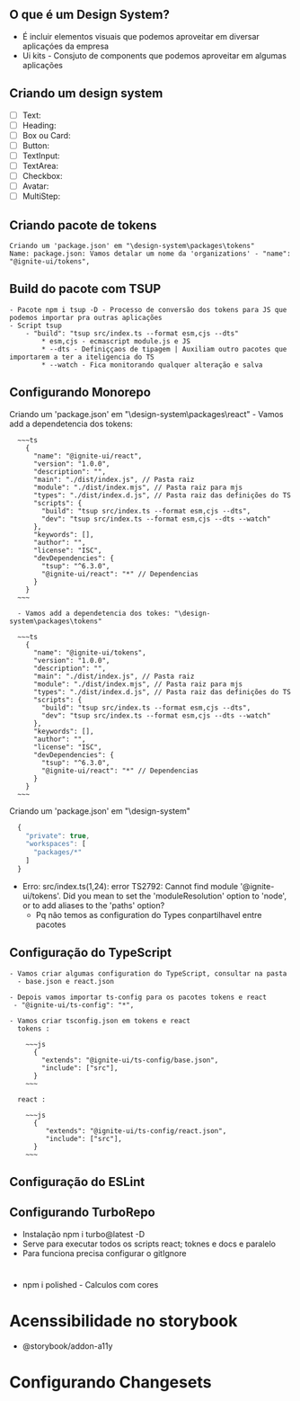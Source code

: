 ## O que é um Design System?
  - É incluir elementos visuais que podemos aproveitar em diversar aplicaçóes da empresa
  - Ui kits - Consjuto de components que podemos aproveitar em algumas aplicações

## Criando um design system
  - [ ] Text: 
  - [ ] Heading:
  - [ ] Box ou Card:
  - [ ] Button: 
  - [ ] TextInput:
  - [ ] TextArea:
  - [ ] Checkbox:
  - [ ] Avatar:
  - [ ] MultiStep:

## Criando pacote de tokens
    Criando um 'package.json' em "\design-system\packages\tokens"
    Name: package.json: Vamos detalar um nome da 'organizations' - "name": "@ignite-ui/tokens",

## Build do pacote com TSUP
    - Pacote npm i tsup -D - Processo de conversão dos tokens para JS que podemos importar pra outras aplicações
    - Script tsup 
        - "build": "tsup src/index.ts --format esm,cjs --dts" 
            * esm,cjs - ecmascript module.js e JS
            * --dts - Definiççaos de tipagem | Auxiliam outro pacotes que importarem a ter a iteligencia do TS
            * --watch - Fica monitorando qualquer alteração e salva

## Configurando Monorepo
  Criando um 'package.json' em "\design-system\packages\react"
    - Vamos add a dependetencia dos tokens:

      ~~~ts
        {
          "name": "@ignite-ui/react",
          "version": "1.0.0",
          "description": "",
          "main": "./dist/index.js", // Pasta raiz
          "module": "./dist/index.mjs", // Pasta raiz para mjs
          "types": "./dist/index.d.js", // Pasta raiz das definições do TS
          "scripts": {
            "build": "tsup src/index.ts --format esm,cjs --dts",
            "dev": "tsup src/index.ts --format esm,cjs --dts --watch"
          },
          "keywords": [],
          "author": "",
          "license": "ISC",
          "devDependencies": {
            "tsup": "^6.3.0",
            "@ignite-ui/react": "*" // Dependencias
          }
        }
      ~~~

      - Vamos add a dependetencia dos tokes: "\design-system\packages\tokens"

      ~~~ts
        {
          "name": "@ignite-ui/tokens",
          "version": "1.0.0",
          "description": "",
          "main": "./dist/index.js", // Pasta raiz
          "module": "./dist/index.mjs", // Pasta raiz para mjs
          "types": "./dist/index.d.js", // Pasta raiz das definições do TS
          "scripts": {
            "build": "tsup src/index.ts --format esm,cjs --dts",
            "dev": "tsup src/index.ts --format esm,cjs --dts --watch"
          },
          "keywords": [],
          "author": "",
          "license": "ISC",
          "devDependencies": {
            "tsup": "^6.3.0",
            "@ignite-ui/react": "*" // Dependencias
          }
        }
      ~~~


  Criando um 'package.json' em "\design-system" 
  ~~~ts
    {
      "private": true,
      "workspaces": [
        "packages/*"
      ]
    }
  ~~~

  - Erro: src/index.ts(1,24): error TS2792: Cannot find module '@ignite-ui/tokens'. Did you mean to set the 'moduleResolution' option to 'node', or to add aliases to the 'paths' option?
    - Pq não temos as configuration do Types conpartilhavel entre pacotes

## Configuração do TypeScript
    - Vamos criar algumas configuration do TypeScript, consultar na pasta
      - base.json e react.json

    - Depois vamos importar ts-config para os pacotes tokens e react
     - "@ignite-ui/ts-config": "*",

    - Vamos criar tsconfig.json em tokens e react
      tokens :

        ~~~js
          {
            "extends": "@ignite-ui/ts-config/base.json",
            "include": ["src"],
          }
        ~~~

      react : 

        ~~~js
          {
             "extends": "@ignite-ui/ts-config/react.json",
             "include": ["src"],
          }
        ~~~

## Configuração do ESLint

## Configurando TurboRepo
  - Instalação  npm i turbo@latest -D
  - Serve para executar todos os scripts react; toknes e docs e paralelo
  - Para funciona precisa configurar o gitIgnore 



#
- npm i polished  - Calculos com cores


# Acenssibilidade no storybook
  - @storybook/addon-a11y

# Configurando Changesets

